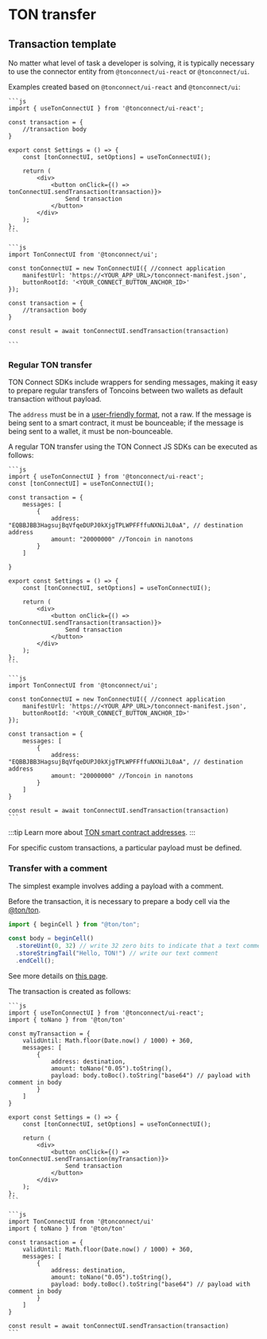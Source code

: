 
# TON transfer

## Transaction template

No matter what level of task a developer is solving, it is typically necessary to use the connector entity from `@tonconnect/ui-react` or `@tonconnect/ui`.

Examples created based on `@tonconnect/ui-react` and `@tonconnect/ui`:

<Tabs groupId="TON Connect template">
  <TabItem value="tonconnect-react" label="@tonconnect/ui-react">

    ```js
    import { useTonConnectUI } from '@tonconnect/ui-react';

    const transaction = {
        //transaction body
    }

    export const Settings = () => {
        const [tonConnectUI, setOptions] = useTonConnectUI();

        return (
            <div>
                <button onClick={() => tonConnectUI.sendTransaction(transaction)}>
                    Send transaction
                </button>
            </div>
        );
    };
    ```

  </TabItem>

  <TabItem value="tonconnect-ui" label="@tonconnect/ui">

    ```js
    import TonConnectUI from '@tonconnect/ui';

    const tonConnectUI = new TonConnectUI({ //connect application
        manifestUrl: 'https://<YOUR_APP_URL>/tonconnect-manifest.json',
        buttonRootId: '<YOUR_CONNECT_BUTTON_ANCHOR_ID>'
    });

    const transaction = {
        //transaction body
    }

    const result = await tonConnectUI.sendTransaction(transaction)

    ```

  </TabItem>
</Tabs>

### Regular TON transfer

TON Connect SDKs include wrappers for sending messages, making it easy to prepare regular transfers of Toncoins between two wallets as default transaction without payload.

The `address` must be in a [user-friendly format](/v3/documentation/smart-contracts/addresses#user-friendly-address), not a raw. If the message is being sent to a smart contract, it must be bounceable; if the message is being sent to a wallet, it must be non-bounceable.

A regular TON transfer using the TON Connect JS SDKs can be executed as follows:

<Tabs groupId="Regular Transfer">
  <TabItem value="tonconnect-react-ui" label="@tonconnect/react-ui">

    ```js
    import { useTonConnectUI } from '@tonconnect/ui-react';
    const [tonConnectUI] = useTonConnectUI();

    const transaction = {
        messages: [
            {
                address: "EQBBJBB3HagsujBqVfqeDUPJ0kXjgTPLWPFFffuNXNiJL0aA", // destination address
                amount: "20000000" //Toncoin in nanotons
            }
        ]

    }

    export const Settings = () => {
        const [tonConnectUI, setOptions] = useTonConnectUI();

        return (
            <div>
                <button onClick={() => tonConnectUI.sendTransaction(transaction)}>
                    Send transaction
                </button>
            </div>
        );
    };
    ```

  </TabItem>

  <TabItem value="tonconnect-ui" label="@tonconnect/ui">

    ```js
    import TonConnectUI from '@tonconnect/ui';

    const tonConnectUI = new TonConnectUI({ //connect application
        manifestUrl: 'https://<YOUR_APP_URL>/tonconnect-manifest.json',
        buttonRootId: '<YOUR_CONNECT_BUTTON_ANCHOR_ID>'
    });

    const transaction = {
        messages: [
            {
                address: "EQBBJBB3HagsujBqVfqeDUPJ0kXjgTPLWPFFffuNXNiJL0aA", // destination address
                amount: "20000000" //Toncoin in nanotons
            }
        ]
    }

    const result = await tonConnectUI.sendTransaction(transaction)
    ```

  </TabItem>
</Tabs>

:::tip
Learn more about [TON smart contract addresses](/v3/documentation/smart-contracts/addresses).
:::

For specific custom transactions, a particular payload must be defined.

### Transfer with a comment

The simplest example involves adding a payload with a comment. 

Before the transaction, it is necessary to prepare a body cell via the [@ton/ton](https://github.com/ton-org/ton).

```js
import { beginCell } from "@ton/ton";

const body = beginCell()
  .storeUint(0, 32) // write 32 zero bits to indicate that a text comment will follow
  .storeStringTail("Hello, TON!") // write our text comment
  .endCell();
```

See more details on [this page](/v3/documentation/smart-contracts/message-management/internal-messages#simple-message-with-a-comment).

The transaction is created as follows:

<Tabs groupId="Transfer With a Comment">
  <TabItem value="tonconnect-react-ui" label="@tonconnect/react-ui">

    ```js
    import { useTonConnectUI } from '@tonconnect/ui-react';
    import { toNano } from '@ton/ton'

    const myTransaction = {
        validUntil: Math.floor(Date.now() / 1000) + 360,
        messages: [
            {
                address: destination,
                amount: toNano("0.05").toString(),
                payload: body.toBoc().toString("base64") // payload with comment in body
            }
        ]
    }

    export const Settings = () => {
        const [tonConnectUI, setOptions] = useTonConnectUI();

        return (
            <div>
                <button onClick={() => tonConnectUI.sendTransaction(myTransaction)}>
                    Send transaction
                </button>
            </div>
        );
    };
    ```

  </TabItem>

  <TabItem value="tonconnect-ui" label="@tonconnect/ui">

    ```js
    import TonConnectUI from '@tonconnect/ui'
    import { toNano } from '@ton/ton'

    const transaction = {
        validUntil: Math.floor(Date.now() / 1000) + 360,
        messages: [
            {
                address: destination,
                amount: toNano("0.05").toString(),
                payload: body.toBoc().toString("base64") // payload with comment in body
            }
        ]
    }

    const result = await tonConnectUI.sendTransaction(transaction)
    ```

  </TabItem>
</Tabs>

<Feedback />